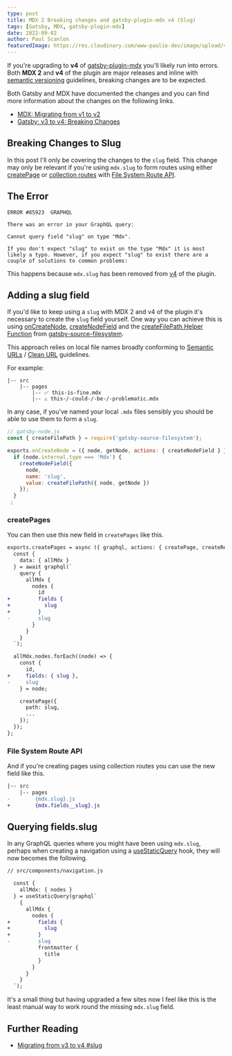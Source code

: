 ```yaml
---
type: post
title: MDX 2 Breaking changes and gatsby-plugin-mdx v4 (Slug)
tags: [Gatsby, MDX, gatsby-plugin-mdx]
date: 2022-09-02
author: Paul Scanlon
featuredImage: https://res.cloudinary.com/www-paulie-dev/image/upload/v1662113138/paulie.dev/2022/09/mdx-2-breaking-change-slug_pltwrl.jpg
---
```


If you're upgrading to **v4** of
[gatsby-plugin-mdx](https://www.gatsbyjs.com/plugins/gatsby-plugin-mdx/?=gatsby-plugin-mdx) you'll likely run into
errors. Both **MDX 2** and **v4** of the plugin are major releases and inline with
[semantic versioning](https://docs.npmjs.com/about-semantic-versioning) guidelines, breaking changes are to be expected.

Both Gatsby and MDX have documented the changes and you can find more information about the changes on the following
links.

- [MDX: Migrating from v1 to v2](https://mdxjs.com/migrating/v2/)
- [Gatsby: v3 to v4: Breaking Changes](https://www.gatsbyjs.com/plugins/gatsby-plugin-mdx/?=gatsby-plugin-mdx#v3-to-v4-breaking-changes)

## Breaking Changes to Slug

In this post I'll only be covering the changes to the `slug` field. This change may only be relevant if you're using
`mdx.slug` to form routes using either
[createPage](https://www.gatsbyjs.com/docs/reference/config-files/gatsby-node/#createPages) or
[collection routes](https://www.gatsbyjs.com/docs/reference/routing/file-system-route-api/#collection-routes) with
[File System Route API](https://www.gatsbyjs.com/docs/reference/routing/file-system-route-api/).

## The Error

```shell
ERROR #85923  GRAPHQL

There was an error in your GraphQL query:

Cannot query field "slug" on type "Mdx".

If you don't expect "slug" to exist on the type "Mdx" it is most likely a typo. However, if you expect "slug" to exist there are a
couple of solutions to common problems:
```

This happens because `mdx.slug` has been removed from
[v4](https://www.gatsbyjs.com/plugins/gatsby-plugin-mdx/?=gatsby-plugin-mdx#v3-to-v4-breaking-changes) of the plugin.

## Adding a slug field

If you'd like to keep using a `slug` with MDX 2 and v4 of the plugin it's necessary to create the `slug` field yourself.
One way you can achieve this is using
[onCreateNode](https://www.gatsbyjs.com/docs/reference/config-files/gatsby-node/#onCreateNode),
[createNodeField](https://www.gatsbyjs.com/docs/reference/config-files/actions/#createNodeField) and the
[createFilePath Helper Function](https://www.gatsbyjs.com/plugins/gatsby-source-filesystem/?=gatsby-source#helper-functions)
from [gatsby-source-filesystem](https://www.gatsbyjs.com/plugins/gatsby-source-filesystem).

This approach relies on local file names broadly conforming to [Semantic URLs](https://en.wikipedia.org/wiki/Clean_URL)
/ [Clean URL](https://en.wikipedia.org/wiki/Clean_URL) guidelines.

For example:

```
|-- src
    |-- pages
        |-- ✅ this-is-fine.mdx
        |-- ⚠️ this-/-could-/-be-/-problematic.mdx

```

In any case, if you've named your local `.mdx` files sensibly you should be able to use them to form a `slug`.

```javascript
// gatsby-node.js
const { createFilePath } = require('gatsby-source-filesystem');

exports.onCreateNode = ({ node, getNode, actions: { createNodeField } }) => {
  if (node.internal.type === 'Mdx') {
    createNodeField({
      node,
      name: 'slug',
      value: createFilePath({ node, getNode })
    });
  }
 ;

```

### createPages

You can then use this new field in `createPages` like this.

```diff
exports.createPages = async ({ graphql, actions: { createPage, createRedirect } }) => {
  const {
    data: { allMdx }
  } = await graphql(`
    query {
      allMdx {
        nodes {
          id
+         fields {
+           slug
+         }
-         slug
        }
      }
    }
  `);

  allMdx.nodes.forEach((node) => {
    const {
      id,
+     fields: { slug },
-     slug
    } = node;

    createPage({
      path: slug,
      ...
    });
  });
};
```

### File System Route API

And if you're creating pages using collection routes you can use the new field like this.

```diff
|-- src
    |-- pages
-        {mdx.slug}.js
+        {mdx.fields__slug}.js

```

## Querying fields.slug

In any GraphQL queries where you might have been using `mdx.slug`, perhaps when creating a navigation using a
[useStaticQuery](https://www.gatsbyjs.com/docs/reference/graphql-data-layer/graphql-api/#usestaticquery) hook, they will
now becomes the following.

```diff
// src/components/navigation.js

  const {
    allMdx: { nodes }
  } = useStaticQuery(graphql`
    {
      allMdx {
        nodes {
+         fields {
+           slug
+         }
-         slug
          frontmatter {
            title
          }
        }
      }
    }
  `);
```

It's a small thing but having upgraded a few sites now I feel like this is the least manual way to work round the
missing `mdx.slug` field.

## Further Reading

- [Migrating from v3 to v4 #slug](https://www.gatsbyjs.com/plugins/gatsby-plugin-mdx/#slug)
